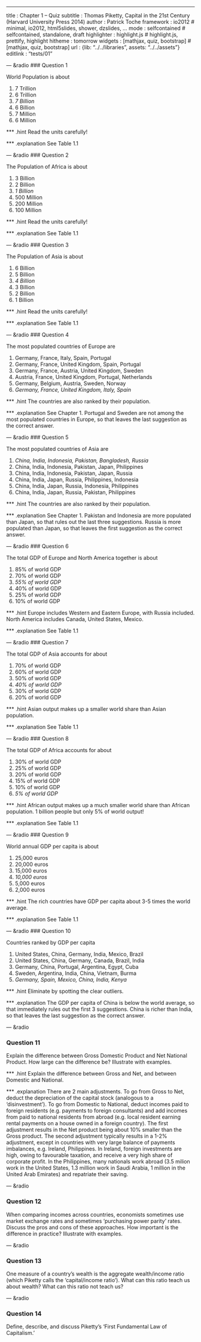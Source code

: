 ---
title       : Chapter 1 -- Quiz
subtitle    : Thomas Piketty, Capital in the 21st Century (Harvard University Press 2014)
author      : Patrick Toche
framework   : io2012  # minimal, io2012, html5slides, shower, dzslides, ...
mode        : selfcontained  # selfcontained, standalone, draft
highlighter : highlight.js  # highlight.js, prettify, highlight
hitheme     : tomorrow
widgets     : [mathjax, quiz, bootstrap]   # [mathjax, quiz, bootstrap]
url         : {lib: "../../libraries", assets: "../../assets"}
editlink    : "tests/01"

--- &radio
### Question 1

World Population is about

1. 
7 Trillion
2. 
6 Trillion
3. 
_7 Billion_
4. 
6 Billion
5. 
7 Million 
6. 
6 Million 

*** .hint
Read the units carefully!

*** .explanation
See Table 1.1


--- &radio
### Question 2

The Population of Africa is about

1. 
3 Billion
2. 
2 Billion
3. 
_1 Billion_
4. 
500 Million
5. 
200 Million 
6. 
100 Million 

*** .hint
Read the units carefully!

*** .explanation
See Table 1.1


--- &radio
### Question 3

The Population of Asia is about

1. 
6 Billion
2. 
5 Billion
3. 
_4 Billion_
4. 
3 Billion
5. 
2 Billion 
6. 
1 Billion

*** .hint
Read the units carefully!

*** .explanation
See Table 1.1


--- &radio
### Question 4

The most populated countries of Europe are

1. 
Germany, France, Italy, Spain, Portugal
2. 
Germany, France, United Kingdom, Spain, Portugal
3. 
Germany, France, Austria, United Kingdom, Sweden
4. 
Austria, France, United Kingdom, Portugal, Netherlands
5. 
Germany, Belgium, Austria, Sweden, Norway
6. 
_Germany, France, United Kingdom, Italy, Spain_

*** .hint
The countries are also ranked by their population.

*** .explanation
See Chapter 1. Portugal and Sweden are not among the most populated countries in Europe, so that leaves the last suggestion as the correct answer.


--- &radio
### Question 5

The most populated countries of Asia are

1. 
_China, India, Indonesia, Pakistan, Bangladesh, Russia_
2. 
China, India, Indonesia, Pakistan, Japan, Philippines
3. 
China, India, Indonesia, Pakistan, Japan, Russia
4. 
China, India, Japan, Russia, Philippines, Indonesia
5. 
China, India, Japan, Russia, Indonesia, Philippines
6. 
China, India, Japan, Russia, Pakistan, Philippines 

*** .hint
The countries are also ranked by their population.

*** .explanation
See Chapter 1. Pakistan and Indonesia are more populated than Japan, so that rules out the last three suggestions. Russia is more populated than Japan, so that leaves the first suggestion as the correct answer.


--- &radio
### Question 6

The total GDP of Europe and North America together is about

1. 
85% of world GDP
2. 
70% of world GDP
3. 
_55% of world GDP_
4. 
40% of world GDP
4. 
25% of world GDP
4. 
10% of world GDP

*** .hint
Europe includes Western and Eastern Europe, with Russia included. North America includes Canada, United States, Mexico.

*** .explanation
See Table 1.1


--- &radio
### Question 7

The total GDP of Asia accounts for about

1. 
70% of world GDP
2. 
60% of world GDP
3. 
50% of world GDP
4. 
_40% of world GDP_
5. 
30% of world GDP
6. 
20% of world GDP

*** .hint
Asian output makes up a smaller world share than Asian population.

*** .explanation
See Table 1.1


--- &radio
### Question 8

The total GDP of Africa accounts for about

1. 
30% of world GDP
2. 
25% of world GDP
3. 
20% of world GDP
4. 
15% of world GDP
5. 
10% of world GDP
6. 
_5% of world GDP_

*** .hint
African output makes up a much smaller world share than African population. 1 billion people but only 5% of world output!

*** .explanation
See Table 1.1


--- &radio
### Question 9

World annual GDP per capita is about

1. 
25,000 euros
4. 
20,000 euros
3. 
15,000 euros
4. 
_10,000 euros_
5. 
5,000 euros
6. 
2,000 euros


*** .hint
The rich countries have GDP per capita about 3-5 times the world average.

*** .explanation
See Table 1.1


--- &radio
### Question 10

Countries ranked by GDP per capita

1. 
United States, China, Germany, India, Mexico, Brazil
2. 
United States, China, Germany, Canada, Brazil, India
3. 
Germany, China, Portugal, Argentina, Egypt, Cuba
4. 
Sweden, Argentina, India, China, Vietnam, Burma
5. 
_Germany, Spain, Mexico, China, India, Kenya_

*** .hint
Eliminate by spotting the clear outliers.

*** .explanation
The GDP per capita of China is below the world average, so that immediately rules out the first 3 suggestions. China is richer than India, so that leaves the last suggestion as the correct answer.


--- &radio

### Question 11

Explain the difference between Gross Domestic Product and Net National Product. How large can the difference be? Illustrate with examples.

*** .hint
Explain the difference between Gross and Net, and between Domestic and National.

*** .explanation
There are 2 main adjustments. To go from Gross to Net, deduct the depreciation of the capital stock (analogous to a 'disinvestment'). To go from Domestic to National, deduct incomes paid to foreign residents (e.g. payments to foreign consultants) and add incomes from paid to national residents from abroad (e.g. local resident earning rental payments on a house owned in a foreign country). The first adjustment results in the Net product being about 10% smaller than the Gross product. The second adjustment typically results in a 1-2% adjustment, except in countries with very large balance of payments imbalances, e.g. Ireland, Philippines. In Ireland, foreign investments are high, owing to favourable taxation, and receive a very high share of corporate profit. In the Philippines, many nationals work abroad (3.5 milion work in the United States, 1.3 million work in Saudi Arabia, 1 million in the United Arab Emirates) and repatriate their saving.


--- &radio

### Question 12

When comparing incomes across countries, economists sometimes use market exchange rates and sometimes 'purchasing power parity' rates. Discuss the pros and cons of these approaches. How important is the difference in practice? Illustrate with examples.


--- &radio

### Question 13

One measure of a country's wealth is the aggregate wealth/income ratio (which Piketty calls the 'capital/income ratio'). What can this ratio teach us about wealth? What can this ratio not teach us?


--- &radio

### Question 14

Define, describe, and discuss Piketty's 'First Fundamental Law of Capitalism.' 

